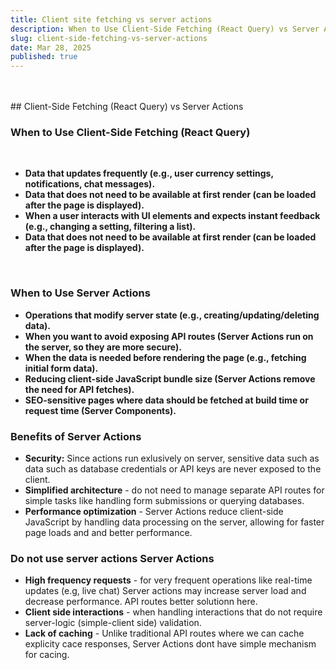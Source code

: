 ```yaml
---
title: Client site fetching vs server actions
description: When to Use Client-Side Fetching (React Query) vs Server Actions
slug: client-side-fetching-vs-server-actions
date: Mar 28, 2025
published: true
---
```


<br />
<br />
## Client-Side Fetching (React Query) vs Server Actions

<br />

### When to Use Client-Side Fetching (React Query)

<br />

- **Data that updates frequently (e.g., user currency settings, notifications, chat messages).**
- **Data that does not need to be available at first render (can be loaded after the page is displayed).**
- **When a user interacts with UI elements and expects instant feedback (e.g., changing a setting, filtering a list).**
- **Data that does not need to be available at first render (can be loaded after the page is displayed).**

<br />

### When to Use Server Actions

- **Operations that modify server state (e.g., creating/updating/deleting data).**
- **When you want to avoid exposing API routes (Server Actions run on the server, so they are more secure).**
- **When the data is needed before rendering the page (e.g., fetching initial form data).**
- **Reducing client-side JavaScript bundle size (Server Actions remove the need for API fetches).**
- **SEO-sensitive pages where data should be fetched at build time or request time (Server Components).**

### Benefits of Server Actions

- **Security:** Since actions run exlusively on server, sensitive data such as data such as database credentials or API keys are never exposed to the client.
- **Simplified architecture** - do not need to manage separate API routes for simple tasks like handling form submissions or querying databases.
- **Performance optimization** - Server Actions reduce client-side JavaScript by handling data processing on the server, allowing for faster page loads and and better performance.

### Do not use server actions Server Actions

- **High frequency requests** - for very frequent operations like real-time updates (e.g, live chat) Server actions may increase server load and decrease performance. API routes better solutionn here.
- **Client side interactions** - when handling interactions that do not require server-logic (simple-client side) validation.
- **Lack of caching** - Unlike traditional API routes where we can cache explicity cace responses, Server Actions dont have simple mechanism for cacing.
